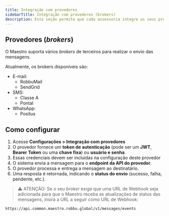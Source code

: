 ```yaml
---
title: Integração com provedores
sidebarTitle: Integração com provedores (brokers)
description: Esta seção permite que cada assessoria integre os seus provedores. Nesta seção também, a Gerente de Ambiente pode visualizar os provedores que cada assessoria usa, sem a possibilidade de visualizar as credenciais.
---
```


## Provedores (_brokers_)
O Maestro suporta vários _brokers_ de terceiros para realizar o envio das mensagens.

Atualmente, os brokers disponíveis são:
- E-mail:
    - RobbuMail
    - SendGrid
- SMS:
    - Classe A
    - Pontal
- WhatsApp:
    - Positus

## Como configurar

1. Acesse **Configurações > Integração com provedores**
2. O provedor fornece um **token de autenticação** (pode ser um **JWT**, **Bearer Token** ou uma **chave fixa**) ou **usuário e senha**.
3. Essas credenciais devem ser incluídas na configuração deste provedor
4. O sistema envia a mensagem para o **endpoint da API do provedor**.
5. O provedor processa e entrega a mensagem ao destinatário.
6. Uma resposta é retornada, indicando o **status do envio** (sucesso, falha, pendente, etc.).

> ⚠️ ATENÇÃO: Se o seu _broker_ exige que uma URL de Webhook seja adicionada para que o Maestro receba as atualizações de status das mensagens, insira a URL a seguir como URL de Webhook:

```url
https://api.common.maestro.robbu.global/v1/messages/events
```
